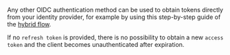 Any other OIDC authentication method can be used to obtain tokens directly from your identity provider, for example by using this step-by-step guide of the [hybrid flow](/weaviate/configuration/authz-authn).

If no `refresh token` is provided, there is no possibility to obtain a new `access token` and the client becomes unauthenticated after expiration.

